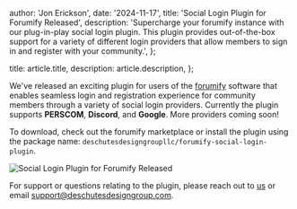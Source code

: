 
  author: 'Jon Erickson',
  date: '2024-11-17',
  title: 'Social Login Plugin for Forumify Released',
  description:
    'Supercharge your forumify instance with our plug-in-play social login plugin. This plugin provides out-of-the-box support for a variety of different login providers that allow members to sign in and register with your community.',
};

  title: article.title,
  description: article.description,
};


We've released an exciting plugin for users of the [forumify](https://forumify.net) software that enables seamless login and registration experience for community members through a variety of social login providers. Currently the plugin supports **PERSCOM**, **Discord**, and **Google**. More providers coming soon!

To download, check out the forumify marketplace or install the plugin using the package name: `deschutesdesigngroupllc/forumify-social-login-plugin`.

<Image src={pluginImage} alt='Social Login Plugin for Forumify Released' />

For support or questions relating to the plugin, please reach out to [us](/contact) or email [support@deschutesdesigngroup.com](mailto:support@deschutesdesigngroup.com).
